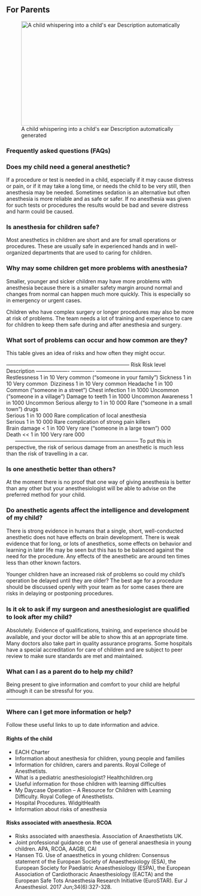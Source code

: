 ## For Parents

![A child whispering into a child\'s ear Description automatically generated](media/image10.png){width="5.508333333333334in" height="2.917361111111111in"}

### Frequently asked questions (FAQs)

### Does my child need a general anesthetic?
If a procedure or test is needed in a child, especially if it may cause distress or pain, or if it may take a long time, or needs the child to be very still, then anesthesia may be needed. Sometimes sedation is an alternative but often anesthesia is more reliable and as safe or safer. If no anesthesia was given for such tests or procedures the results would be bad and severe distress and harm could be caused.

### Is anesthesia for children safe?
Most anesthetics in children are short and are for small operations or procedures. These are usually safe in experienced hands and in well-organized departments that are used to caring for children.

### Why may some children get more problems with anesthesia? 
Smaller, younger and sicker children may have more problems with anesthesia because there is a smaller safety margin around normal and changes from normal can happen much more quickly. This is especially so in emergency or urgent cases.

Children who have complex surgery or longer procedures may also be more at risk of problems. The team needs a lot of training and experience to care for children to keep them safe during and after anesthesia and surgery.

### What sort of problems can occur and how common are they?
This table gives an idea of risks and how often they might occur.

  ----------------------------------------------------------------------- Risk    Risk level    Description   ------------------- ------------- ------------------------------------- Restlessness    1 in 10   Very common ("someone in your         family")
  Sickness    1 in 10   Very common 
  Dizziness   1 in 10   Very common
  Headache    1 in 100  Common ("someone in a street")
  Chest infection 1 in 1000 Uncommon ("someone in a village")
  Damage to teeth 1 in 1000 Uncommon
  Awareness   1 in 1000 Uncommon
  Serious allergy to  1 in 10 000   Rare ("someone in a small town")   drugs         
  Serious     1 in 10 000   Rare   complication of      local anesthesia      
  Serious     1 in 10 000   Rare   complication of      strong pain killers   
  Brain damage    \< 1 in 100   Very rare ("someone in a large town")       000   
  Death   \<\< 1 in 100 Very rare       000   
                    -----------------------------------------------------------------------
To put this in perspective, the risk of serious damage from an anesthetic is much less than the risk of travelling in a car.

### Is one anesthetic better than others?
At the moment there is no proof that one way of giving anesthesia is better than any other but your anesthesiologist will be able to advise on the preferred method for your child.

### Do anesthetic agents affect the intelligence and development of my child?
There is strong evidence in humans that a single, short, well-conducted anesthetic does not have effects on brain development. There is weak evidence that for long, or lots of anesthetics, some effects on behavior and learning in later life may be seen but this has to be balanced against the need for the procedure. Any effects of the anesthetic are around ten times less than other known factors.

Younger children have an increased risk of problems so could my child's operation be delayed until they are older?
The best age for a procedure should be discussed openly with your team as for some cases there are risks in delaying or postponing procedures.

### Is it ok to ask if my surgeon and anesthesiologist are qualiﬁed to look after my child?
Absolutely. Evidence of qualiﬁcations, training, and experience should be available, and your doctor will be able to show this at an appropriate time. Many doctors also take part in quality assurance programs. Some hospitals have a special accreditation for care of children and are subject to peer review to make sure standards are met and maintained.

### What can I as a parent do to help my child?
Being present to give information and comfort to your child are helpful although it can be stressful for you.


----

### Where can I get more information or help? 
Follow these useful links to up to date information and advice.

#### Rights of the child 
- EACH Charter
- Information about anesthesia for children, young people and families
- Information for children, carers and parents. Royal College of Anesthetists.
- What is a pediatric anesthesiologist? Healthchildren.org
- Useful information for those children with learning difficulties
- My Daycase Operation -- A Resource for Children with Learning Difficulty. Royal College of Anesthetists.
- Hospital Procedures. WidgitHealth
- Information about risks of anesthesia

#### Risks associated with anaesthesia. RCOA
- Risks associated with anaesthesia. Association of Anaesthetists UK.
- Joint professional guidance on the use of general anaesthesia in young children. APA, RCOA, AAGBI, CAI
- Hansen TG. Use of anaesthetics in young children: Consensus statement of the European Society of Anaesthesiology (ESA), the European Society for Paediatric Anaesthesiology (ESPA), the European Association of Cardiothoracic Anaesthesiology (EACTA) and the European Safe Tots Anaesthesia Research Initiative (EuroSTAR). Eur J Anaesthesiol. 2017 Jun;34(6):327-328. 

